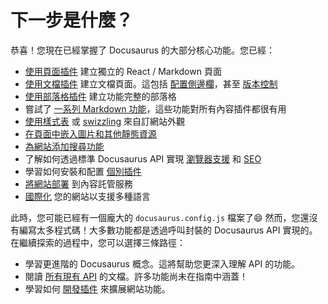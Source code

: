 # 下一步是什麼？

恭喜！您現在已經掌握了 Docusaurus 的大部分核心功能。您已經：

- [使用頁面插件](./creating-pages.mdx) 建立獨立的 React / Markdown 頁面
- [使用文檔插件](./docs/docs-introduction.mdx) 建立文檔頁面。這包括 [配置側邊欄](./docs/sidebar/index.mdx)，甚至 [版本控制](./docs/versioning.mdx)
- [使用部落格插件](../blog.mdx) 建立功能完整的部落格
- 嘗試了 [一系列 Markdown 功能](./markdown-features/markdown-features-intro.mdx)，這些功能對所有內容插件都很有用
- [使用樣式表](../styling-layout.mdx) 或 [swizzling](../swizzling.mdx) 來自訂網站外觀
- [在頁面中嵌入圖片和其他靜態資源](../static-assets.mdx)
- [為網站添加搜尋功能](../search.mdx)
- 了解如何透過標準 Docusaurus API 實現 [瀏覽器支援](../browser-support.mdx) 和 [SEO](../seo.mdx)
- 學習如何安裝和配置 [個別插件](../using-plugins.mdx)
- [將網站部署](../deployment.mdx) 到內容託管服務
- [國際化](../i18n/i18n-tutorial.mdx) 您的網站以支援多種語言

此時，您可能已經有一個龐大的 `docusaurus.config.js` 檔案了😄 然而，您還沒有編寫太多程式碼！大多數功能都是透過呼叫封裝的 Docusaurus API 實現的。在繼續探索的過程中，您可以選擇三條路徑：

- 學習更進階的 Docusaurus 概念。這將幫助您更深入理解 API 的功能。
- 閱讀 [所有現有 API](../docusaurus-core.mdx) 的文檔。許多功能尚未在指南中涵蓋！
- 學習如何 [開發插件](../api/plugin-methods/README.mdx) 來擴展網站功能。